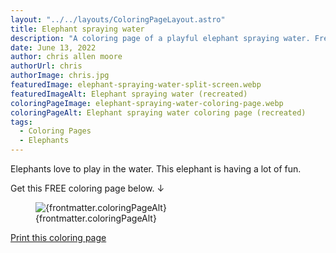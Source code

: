 ```yaml
---
layout: "../../layouts/ColoringPageLayout.astro"
title: Elephant spraying water
description: "A coloring page of a playful elephant spraying water. Free coloring page."
date: June 13, 2022
author: chris allen moore
authorUrl: chris
authorImage: chris.jpg
featuredImage: elephant-spraying-water-split-screen.webp
featuredImageAlt: Elephant spraying water (recreated)
coloringPageImage: elephant-spraying-water-coloring-page.webp
coloringPageAlt: Elephant spraying water coloring page (recreated)
tags:
  - Coloring Pages
  - Elephants
---
```


Elephants love to play in the water. This elephant is having a lot of fun.

Get this FREE coloring page below. ↓

<figure class="text-center mt-0">
  <img
    src={`/images/coloring-pages/${frontmatter.coloringPageImage}/`}
    alt={frontmatter.coloringPageAlt}
    class="w-full"
  />
  <figcaption class="text-sm">{frontmatter.coloringPageAlt}</figcaption>
</figure>

<div class="text-center">
  <a
    target="_blank"
    href={`/images/coloring-pages/${frontmatter.coloringPageImage}/`}
    class="no-underline bg-paradiso-600 hover:bg-paradiso-700 text-white py-4 px-5 rounded-full leading-normal"
  >
    <span>Print this coloring page</span>
  </a>
</div>
